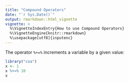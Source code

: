 ```yaml
---
title: "Compound Operators"
date: "`r Sys.Date()`"
output: rmarkdown::html_vignette
vignette: >
  %\VignetteIndexEntry{How to use Compound Operators}
  %\VignetteEngine{knitr::rmarkdown}
  %\usepackage[utf8]{inputenc}
---
```


The operator `%+=%` increments a variable by a given value:

```r
library("coa")
x <- 1
x %+=% 10
x
```
